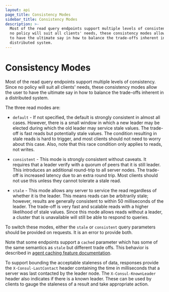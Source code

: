 ```yaml
---
layout: api
page_title: Consistency Modes
sidebar_title: Consistency Modes
description: >-
  Most of the read query endpoints support multiple levels of consistency. Since
  no policy will suit all clients' needs, these consistency modes allow the user
  to have the ultimate say in how to balance the trade-offs inherent in a
  distributed system.
---
```


# Consistency Modes

Most of the read query endpoints support multiple levels of consistency. Since
no policy will suit all clients' needs, these consistency modes allow the user
to have the ultimate say in how to balance the trade-offs inherent in a
distributed system.

The three read modes are:

- `default` - If not specified, the default is strongly consistent in almost all
  cases. However, there is a small window in which a new leader may be elected
  during which the old leader may service stale values. The trade-off is fast
  reads but potentially stale values. The condition resulting in stale reads is
  hard to trigger, and most clients should not need to worry about this case.
  Also, note that this race condition only applies to reads, not writes.

- `consistent` - This mode is strongly consistent without caveats. It requires
  that a leader verify with a quorum of peers that it is still leader. This
  introduces an additional round-trip to all server nodes. The trade-off is
  increased latency due to an extra round trip. Most clients should not use this
  unless they cannot tolerate a stale read.

- `stale` - This mode allows any server to service the read regardless of
  whether it is the leader. This means reads can be arbitrarily stale; however,
  results are generally consistent to within 50 milliseconds of the leader. The
  trade-off is very fast and scalable reads with a higher likelihood of stale
  values. Since this mode allows reads without a leader, a cluster that is
  unavailable will still be able to respond to queries.

To switch these modes, either the `stale` or `consistent` query parameters
should be provided on requests. It is an error to provide both.

Note that some endpoints support a `cached` parameter which has some of the same
semantics as `stale` but different trade offs. This behavior is described in
[agent caching feature documentation](/api/features/caching).

To support bounding the acceptable staleness of data, responses provide the
`X-Consul-LastContact` header containing the time in milliseconds that a server
was last contacted by the leader node. The `X-Consul-KnownLeader` header also
indicates if there is a known leader. These can be used by clients to gauge the
staleness of a result and take appropriate action.
